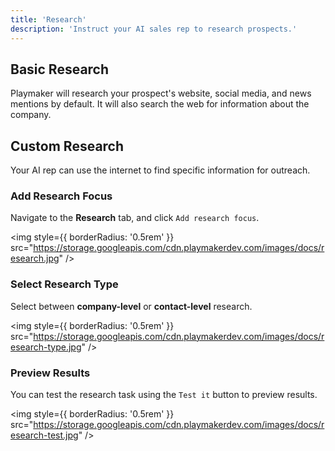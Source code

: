 ```yaml
---
title: 'Research'
description: 'Instruct your AI sales rep to research prospects.'
---
```


## Basic Research

Playmaker will research your prospect's website, social media, and news mentions by default. It will also search the web for information about the company.&#x20;

## Custom Research

Your AI rep can use the internet to find specific information for outreach.


### Add Research Focus

Navigate to the **Research** tab, and click `Add research focus`.

<img
  style={{ borderRadius: '0.5rem' }}
  src="https://storage.googleapis.com/cdn.playmakerdev.com/images/docs/research.jpg"
/>


### Select Research Type
Select between **company-level** or **contact-level** research.

<img
  style={{ borderRadius: '0.5rem' }}
  src="https://storage.googleapis.com/cdn.playmakerdev.com/images/docs/research-type.jpg"
/>



### Preview Results

You can test the research task using the `Test it` button to preview results.

<img
  style={{ borderRadius: '0.5rem' }}
  src="https://storage.googleapis.com/cdn.playmakerdev.com/images/docs/research-test.jpg"
/>
